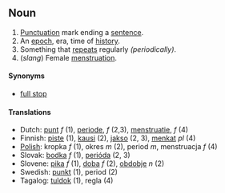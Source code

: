 ==Noun==
# [[Punctuation]] mark ending a [[sentence]].
# An [[epoch]], era, time of [[history]].
# Something that [[repeats]] regularly ''(periodically)''.
# (''slang'') Female [[menstruation]].
====Synonyms====
*[[full stop]]

====Translations====

*Dutch: [[punt]] ''f'' (1), [[periode]], ''f'' (2,3), [[menstruatie]], ''f'' (4)  
*Finnish: [[piste#Finnish|piste]] (1), [[kausi]] (2), [[jakso]] (2, 3), [[menkat]] ''pl'' (4)
*[[Polish]]: kropka ''f'' (1), okres ''m'' (2), period ''m'', menstruacja ''f'' (4)
*Slovak: [[bodka]] ''f'' (1), [[perióda]] (2, 3)
*Slovene: [[pika]] ''f'' (1), [[doba]] ''f'' (2), [[obdobje]] ''n'' (2)
*Swedish: [[punkt]] (1), period (2)
*Tagalog: [[tuldok]] (1), regla (4)

{{Punctuation}}